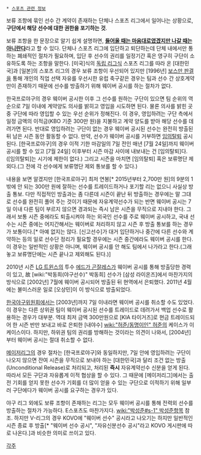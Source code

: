 {{{+1 waiver公示}}}
 * [[스포츠 관련 정보]]

보류 조항에 묶인 선수 간 계약이 존재하는 단체나 스포츠 리그에서 일어나는 상황으로, '''구단에서 해당 선수에 대한 권한을 포기하는 것'''.

보류 조항을 한 문장으로 알기 쉽게 설명하면, '''[[들어올 때는 마음대로였겠지만 나갈 때는 아니란다]]'''라고 할 수 있다. 단체나 스포츠 리그에 입단하고 퇴단하는데 단체 내에서만 통하는 폐쇄적인 절차가 필요하며, 입단 후 선수의 권리를 일정기간 혹은 영구히 구단이 소유하도록 하는 조항을 말한다. [미국]식의 [[독립 리그]]식 스포츠 리그를 따라 온 [대한민국]과 [일본]의 스포츠 리그의 경우 보류 조항이 우선되어 있지만 [1996년] [[보스만 판결]]을 통해 개인의 직업 선택 자유를 우선시한 유럽 축구같은 경우는 팀과 선수 간 상호계약만이 존재하기 때문에 선수를 방출하기 위해 웨이버 공시를 하는 절차가 없다.

한국프로야구의 경우 웨이버 공시한 이후 그 선수를 원하는 구단이 있으면 팀 순위의 역순으로 7일 이내에 계약양도 의사를 밝히고 영입을 시도하면 된다. 물론 의사를 밝힌 곳 중 구단에 따라 영입할 수 있는 우선 순위가 정해진다. 이 경우, 영입하려는 구단 측에서 일정 금액의 이적금(KBO 기준 300만 원)을 지불하고 계약 양도를 받아 해당 선수를 데려가면 된다. 반대로 영입하려는 구단이 없는 경우 웨이버 공시된 선수는 완전히 방출된 뒤 남은 시즌 동안 활동할 수 없다. 만약, 선수가 웨이버 공시를 거부하면 [[임의탈퇴]] 공시된다. [한국프로야구]의 경우 이적 기한 마감일의 7일 전인 매년 [7월 24일]까지 웨이버 공시를 할 수 있고 [7월 24일] 이후부터 시즌 마감 사이에 내보내는 건 [임의탈퇴]다.([임의탈퇴]는 시기에 제한이 없다.) 그리고 시즌을 마치면 [임의탈퇴] 혹은 보류명단 제외다.(그 전에 각 선수에게 보류명단 제외 통보를 할 수 있다.)

내용을 보면 알겠지만 [한국프로야구] 최저 연봉[* 2015년부터 2,700만 원]의 9분의 1밖에 안 되는 300만 원에 잘하는 선수를 트레이드하거나 포기할 리는 없으니 사실상 방출 통보. 다만 직접적인 방출과는 좀 다른데 시즌이 끝난 뒤 방출하는 경우에는 말 그대로 선수를 완전히 풀어 주는 것이기 때문에 자유계약선수가 되는 반면 웨이버 공시는 7일 이내 다른 팀이 부르지 않으면 경과되는 즉시 남은 시즌을 무직으로 지내야 한다. 그래서 보통 시즌 중에라도 퇴출시켜야 하는 외국인 선수를 주로 웨이버 공시하고, 국내 선수는 시즌 중에는 어지간해서는 웨이버로 처리하지 않고 시즌 후 방출 통보를 하는 경우가 보통이다.[* 아예 없지는 않다. [신고선수]가 대거 입단하거나 중간에 다른 선수와 계약하는 등의 일로 선수단 정리가 필요할 경우에는 시즌 중간에라도 웨이버 공시를 한다. 이 경우는 일반적인 상황은 아니며, 웨이버 공시를 안 해도 팀에서 나가라고 한다.(그래 놓고 보류명단에는 시즌 끝나고 제외해도 된다.)]

2010년 시즌 [[LG 트윈스]]의 투수 [[에드가 곤잘레스]]가 웨이버 공시를 통해 방출당한 경력이 있고, 故 [wiki:"박동희(야구선수)" 박동희] 선수가 [삼성 라이온즈]에서 마찬가지의 방식으로 [2002년] 7월에 웨이버 공시되어 방출된 뒤 현역에서 은퇴했다. 2011년 4월에는 불미스러운 일로 [오상민]이 이 방식으로 방출되었다.

[[한국야구위원회]]에서는 [2003년]까지 7일 이내라면 웨이버 공시를 취소할 수도 있었다. 이 경우는 다른 상위권 팀이 웨이버 공시된 선수를 트레이드로 데려가서 백업 선수로 활용하는 경우가 대부분. 역대 최저 금액 300만원으로 [KIA 타이거즈]로 현금 트레이드되어 한 시즌 반만 보내고 바로 은퇴한 [내야수] [[wiki:"허준/동명이인" 허준]]의 케이스가 이 케이스이다. 하지만, 하위권 팀의 권리를 방해하는 것이라는 의견이 나와서, [2004년]부터 웨이버 공시는 절대 취소할 수 없다.

[[메이저리그]]의 경우 절차는 [한국프로야구]와 동일하지만, 7일 안에 영입하려는 구단이 나오지 않으면 잔여 시즌을 무직으로 보내야 하는 [대한민국]과 달리 조건 없는 방출(Unconditional Release)로 처리되고, 처리된 '''즉시''' 자유계약선수 신분을 얻게 된다. 따라서 모든 구단과 자유롭게 이적 협상을 할 수 있다. 그 때문에 [메이저리그]에서는 출전 기회를 얻지 못한 선수가 기회를 더 많이 얻을 수 있는 구단으로 이적하기 위해 일부러 구단에다가 웨이버 공시를 요구하는 경우가 있다.

야구 리그 외에도 보류 조항이 존재하는 리그는 모두 웨이버 공시를 통해 전력외 선수를 방출하는 절차가 가능하다. E스포츠도 마찬가지다. [[wiki:"박성준#s-1" 박성준]]항목 참조. 하지만 V-리그의 경우 KOVO에 "웨이버 선수" 공시라고 나오기는 하지만 일반적인 시즌 종료 후 방출[* "웨이버 선수 공시", "자유신분선수 공시"라고 KOVO 게시판에 따로 나온다.]과 비슷한 의미로 쓰이고 있다.

[[각주]]
